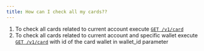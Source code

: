 ```yaml
---
title: How can I check all my cards??
---
```


1. To check all cards related to current account execute
[`GET /v1/card`](/api-reference/endpoint/get-v1-card) 
1. To check all cards related to current account and specific wallet execute 
[`GET /v1/card`](/api-reference/endpoint/get-v1-card)
with id of the card wallet in wallet_id parameter
